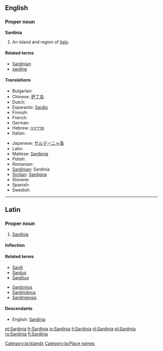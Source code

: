 {{wikipedia}}
==English==

===Proper noun===
'''Sardinia'''

# An island and region of [[Italy]].

====Related terms====
* [[Sardinian]]
* [[sardine]]

====Translations====
{{trans-top|island of Italy}}
* Bulgarian: {{t+|bg|Сардиния|sc=Cyrl}}
* Chinese: [[萨丁岛]]
* Dutch: {{t+|nl|Sardinië|n}}
* Esperanto: [[Sardio]]
* Finnish: {{t+|fi|Sardinia}}
* French: {{t+|fr|Sardaigne|f}}
* German: {{t+|de|Sardinien}}
* Hebrew: [[סרדיניה]]
* Italian: {{t+|it|Sardegna|f}}
{{trans-mid}}
* Japanese: [[サルデーニャ島]]
* Latin: {{t|Sardinia|f|lang=la}}
* Maltese: [[Sardenja]]
* Polish: {{t+|pl|Sardynia}}
* Romanian: {{t-|ro|Sardinia}}
* [[Sardinian]]: Sardinia {{f}}
* [[Sicilian]]: [[Sardigna]] {{f}}
* Slovene: {{t+|sl|Sardinija}}
* Spanish: {{t-|es|Cerdeña}}
* Swedish: {{t-|sv|Sardinien}}
{{trans-bottom}}

----

==Latin==

===Proper noun===
{{la-proper noun|Sardinia|Sardiniae|Sardiniae|f|first}}

# [[#English|Sardinia]]

====Inflection====
{{la-decl-1st-loc|Sardini}}

====Related terms====
{{top2}}
* [[Sardi|Sardī]]
* [[Sardus]]
* [[Sardous|Sardōus]]
{{mid2}}
* [[Sardonius]]
* [[Sardinianus|Sardiniānus]]
* [[Sardiniensis]]
{{bottom}}

====Descendants====
* English: [[#English|Sardinia]]

[[Category:la:Islands]]
[[Category:la:Place names]]

[[et:Sardinia]]
[[fr:Sardinia]]
[[io:Sardinia]]
[[it:Sardinia]]
[[nl:Sardinia]]
[[pl:Sardinia]]
[[ru:Sardinia]]
[[fi:Sardinia]]